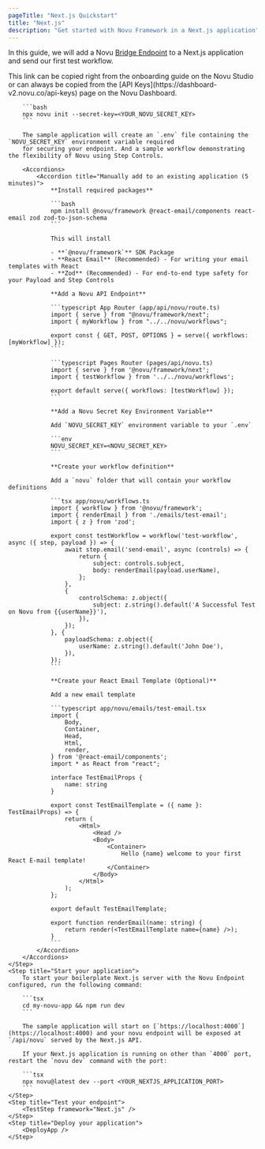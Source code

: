 ```yaml
---
pageTitle: "Next.js Quickstart"
title: "Next.js"
description: "Get started with Novu Framework in a Next.js application"
---
```



In this guide, we will add a Novu [Bridge Endpoint](/docs/concepts/endpoint) to a Next.js application and send our first test workflow.

<Steps>
    <Step title="Create a Next.js application">
        This link can be copied right from the onboarding guide on the Novu Studio or can always be copied from the [API Keys](https://dashboard-v2.novu.co/api-keys) page on the Novu Dashboard.

        ```bash
        npx novu init --secret-key=<YOUR_NOVU_SECRET_KEY>
        ```

        The sample application will create an `.env` file containing the `NOVU_SECRET_KEY` environment variable required
        for securing your endpoint. And a sample workflow demonstrating the flexibility of Novu using Step Controls.

        <Accordions>
            <Accordion title="Manually add to an existing application (5 minutes)">
                **Install required packages**

                ```bash
                npm install @novu/framework @react-email/components react-email zod zod-to-json-schema
                ```

                This will install

                - **`@novu/framework`** SDK Package
                - **React Email** (Recommended) - For writing your email templates with React
                - **Zod** (Recommended) - For end-to-end type safety for your Payload and Step Controls

                **Add a Novu API Endpoint**

                ```typescript App Router (app/api/novu/route.ts)
                import { serve } from "@novu/framework/next";
                import { myWorkflow } from "../../novu/workflows";

                export const { GET, POST, OPTIONS } = serve({ workflows: [myWorkflow] });
                ```

                ```typescript Pages Router (pages/api/novu.ts)
                import { serve } from '@novu/framework/next';
                import { testWorkflow } from '../../novu/workflows';

                export default serve({ workflows: [testWorkflow] });
                ```

                **Add a Novu Secret Key Environment Variable**

                Add `NOVU_SECRET_KEY` environment variable to your `.env`

                ```env
                NOVU_SECRET_KEY=<NOVU_SECRET_KEY>
                ```

                **Create your workflow definition**

                Add a `novu` folder that will contain your workflow definitions

                ```tsx app/novu/workflows.ts
                import { workflow } from '@novu/framework';
                import { renderEmail } from './emails/test-email';
                import { z } from 'zod';

                export const testWorkflow = workflow('test-workflow', async ({ step, payload }) => {
                    await step.email('send-email', async (controls) => {
                        return {
                            subject: controls.subject,
                            body: renderEmail(payload.userName),
                        };
                    },
                    {
                        controlSchema: z.object({
                            subject: z.string().default('A Successful Test on Novu from {{userName}}'),
                        }),
                    });
                }, {
                    payloadSchema: z.object({
                        userName: z.string().default('John Doe'),
                    }),
                });
                ```

                **Create your React Email Template (Optional)**

                Add a new email template

                ```typescript app/novu/emails/test-email.tsx
                import {
                    Body,
                    Container,
                    Head,
                    Html,
                    render,
                } from '@react-email/components';
                import * as React from "react";

                interface TestEmailProps {
                    name: string
                }

                export const TestEmailTemplate = ({ name }: TestEmailProps) => {
                    return (
                        <Html>
                            <Head />
                            <Body>
                                <Container>
                                    Hello {name} welcome to your first React E-mail template!
                                </Container>
                            </Body>
                        </Html>
                    );
                };

                export default TestEmailTemplate;

                export function renderEmail(name: string) {
                    return render(<TestEmailTemplate name={name} />);
                }
                ```
            </Accordion>
        </Accordions>
    </Step>
    <Step title="Start your application">
        To start your boilerplate Next.js server with the Novu Endpoint configured, run the following command:

        ```tsx
        cd my-novu-app && npm run dev
        ```

        The sample application will start on [`https://localhost:4000`](https://localhost:4000) and your novu endpoint will be exposed at `/api/novu` served by the Next.js API.

        If your Next.js application is running on other than `4000` port, restart the `novu dev` command with the port:

        ```tsx
        npx novu@latest dev --port <YOUR_NEXTJS_APPLICATION_PORT>
        ```
    </Step>
    <Step title="Test your endpoint">
        <TestStep framework="Next.js" />
    </Step>
    <Step title="Deploy your application">
        <DeployApp />
    </Step>
</Steps>

<NextStepsStep />
